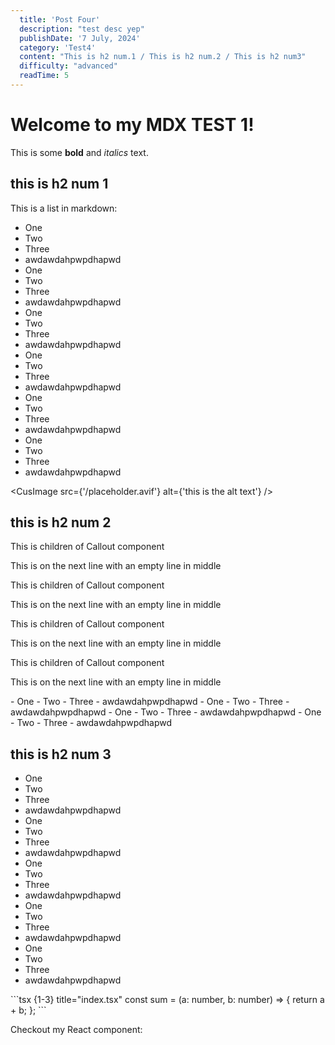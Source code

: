 ```yaml
---
  title: 'Post Four'
  description: "test desc yep"
  publishDate: '7 July, 2024'
  category: 'Test4'
  content: "This is h2 num.1 / This is h2 num.2 / This is h2 num3"
  difficulty: "advanced"
  readTime: 5
---
```


# Welcome to my MDX TEST 1!

<Heading>This is some **bold** and _italics_ text.</Heading>

<section>

## this is h2 num 1

This is a list in markdown:

- One
- Two
- Three
- awdawdahpwpdhapwd
- One
- Two
- Three
- awdawdahpwpdhapwd
- One
- Two
- Three
- awdawdahpwpdhapwd
- One
- Two
- Three
- awdawdahpwpdhapwd
- One
- Two
- Three
- awdawdahpwpdhapwd
- One
- Two
- Three
- awdawdahpwpdhapwd

<CusImage
  src={'/placeholder.avif'}
  alt={'this is the alt text'}
/>

</section>

<section>

## this is h2 num 2

<Callout type="INFO">

This is children of Callout component

This is on the next line with an empty line in middle

</Callout>

<Callout type="DANGER">

This is children of Callout component

This is on the next line with an empty line in middle

</Callout>

<Callout type="SUCCES">

This is children of Callout component

This is on the next line with an empty line in middle

</Callout>

<Callout type="WARNING">

This is children of Callout component

This is on the next line with an empty line in middle

</Callout>
- One
- Two
- Three
- awdawdahpwpdhapwd
- One
- Two
- Three
- awdawdahpwpdhapwd
- One
- Two
- Three
- awdawdahpwpdhapwd
- One
- Two
- Three
- awdawdahpwpdhapwd

</section>

  <section>
  
  ## this is h2 num 3

- One
- Two
- Three
- awdawdahpwpdhapwd
- One
- Two
- Three
- awdawdahpwpdhapwd
- One
- Two
- Three
- awdawdahpwpdhapwd
- One
- Two
- Three
- awdawdahpwpdhapwd
- One
- Two
- Three
- awdawdahpwpdhapwd

<CodeBlock>
```tsx {1-3} title="index.tsx"
const sum = (a: number, b: number) => {
  return a + b;
};
```
</CodeBlock>

Checkout my React component:

</section>
